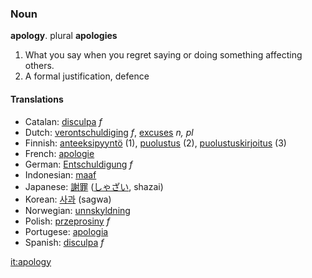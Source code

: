 ===Noun===
{{wikipedia}}
'''apology'''.  plural '''apologies'''
#What you say when you regret saying or doing something affecting others.
#A formal justification, defence

====Translations====
*Catalan: [[disculpa]] ''f''
*Dutch: [[verontschuldiging]] ''f'', [[excuses]] ''n, pl''
*Finnish: [[anteeksipyyntö]] (1), [[puolustus]] (2), [[puolustuskirjoitus]] (3)
*French: [[apologie]]
*German: [[Entschuldigung]] ''f''
*Indonesian: [[maaf]]
*Japanese: [[謝罪]] ([[しゃざい]], shazai)
*Korean: [[사과]] (sagwa)
*Norwegian: [[unnskyldning]]
*Polish: [[przeprosiny]] ''f''
*Portugese: [[apologia]]
*Spanish: [[disculpa]] ''f''

[[it:apology]]